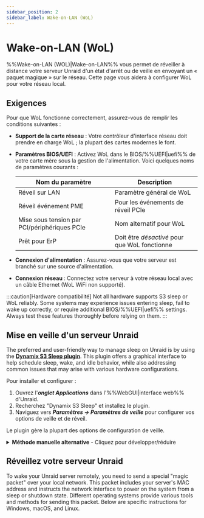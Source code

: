 ```yaml
---
sidebar_position: 2
sidebar_label: Wake-on-LAN (WoL)
---
```



# Wake-on-LAN (WoL)

%%Wake-on-LAN (WOL)|Wake-on-LAN%% vous permet de réveiller à distance votre serveur Unraid d'un état d'arrêt ou de veille en envoyant un « paquet magique » sur le réseau. Cette page vous aidera à configurer WoL pour votre réseau local.

## Exigences

Pour que WoL fonctionne correctement, assurez-vous de remplir les conditions suivantes :

- **Support de la carte réseau** : Votre contrôleur d'interface réseau doit prendre en charge WoL ; la plupart des cartes modernes le font.

- **Paramètres BIOS/UEFI** : Activez WoL dans le BIOS/%%UEFI|uefi%% de votre carte mère sous la gestion de l'alimentation. Voici quelques noms de paramètres courants :

  | Nom du paramètre                             | Description                                   |
  | -------------------------------------------- | --------------------------------------------- |
  | Réveil sur LAN                               | Paramètre général de WoL                      |
  | Réveil événement PME                         | Pour les événements de réveil PCIe            |
  | Mise sous tension par PCI/périphériques PCIe | Nom alternatif pour WoL                       |
  | Prêt pour ErP                                | Doit être *désactivé* pour que WoL fonctionne |

- **Connexion d'alimentation** : Assurez-vous que votre serveur est branché sur une source d'alimentation.

- **Connexion réseau** : Connectez votre serveur à votre réseau local avec un câble Ethernet (WoL WiFi non supporté).

:::caution[Hardware compatibilité]
Not all hardware supports S3 sleep or WoL reliably. Some systems may experience issues entering sleep, fail to wake up correctly, or require additional BIOS/%%UEFI|uefi%% settings. Always test these features thoroughly before relying on them.
:::

## Mise en veille d'un serveur Unraid

The preferred and user-friendly way to manage sleep on Unraid is by using the [**Dynamix S3 Sleep plugin**](https://unraid.net/community/apps/c/plugins/p3?srsltid=AfmBOorpfP2Psw_bCorklf-QVCUHvADYGsdbsAH-4CldU4V2hWgoO-09#r:~:text=%3E%3E-,Dynamix%20S3%20Sleep,-Dynamix%20Repository). This plugin offers a graphical interface to help schedule sleep, wake, and idle behavior, while also addressing common issues that may arise with various hardware configurations.

Pour installer et configurer :

1. Ouvrez l'***onglet Applications*** dans l'%%WebGUI|interface web%% d'Unraid.
2. Recherchez "Dynamix S3 Sleep" et installez le plugin.
3. Naviguez vers ***Paramètres → Paramètres de veille*** pour configurer vos options de veille et de réveil.

Le plugin gère la plupart des options de configuration de veille.

<details>
  <summary><strong>Méthode manuelle alternative</strong> - Cliquez pour développer/réduire</summary>

  Si vous souhaitez plus de contrôle ou avez besoin de personnalisation avancée, vous pouvez configurer les paramètres de veille et WoL via la ligne de commande. Cette méthode est recommandée pour les utilisateurs avancés.

  Pour configurer le mode veille manuellement :

  1. Connectez-vous à votre serveur en utilisant le terminal %%WebGUI|web-gui%% ou [%%SSH|ssh%%](../../system-administration/advanced-tools/command-line-interface.mdx#accessing-the-terminal).

  2. Identifiez votre interface réseau principale (généralement `eth0`) en exécutant la commande suivante :

     ```
     ifconfig
     ```

     Notez l'adresse MAC (étiquetée comme `ether`).

  3. Activez WoL sur l'interface avec cette commande :

     ```
     ethtool -s eth0 wol g
     ```

  4. Mettez le serveur en veille en entrant cette commande :

     ```
     echo -n mem > /sys/power/state
     ```

  :::attention[Persistance]
  Les paramètres WoL configurés manuellement ne sont **pas persistants** lors des redémarrages par défaut. Pour les rendre permanents :

  1. Créez un fichier `go` sur votre clé USB à l'emplacement `/boot/config/go`.

  2. Ajoutez cette ligne :

  ```
  /sbin/ethtool -s eth0 wol g
  ```
  :::
</details>

## Réveillez votre serveur Unraid

To wake your Unraid server remotely, you need to send a special "magic packet" over your local network. This packet includes your server's MAC address and instructs the network interface to power on the system from a sleep or shutdown state. Different operating systems provide various tools and methods for sending this packet. Below are specific instructions for Windows, macOS, and Linux.

<Tabs>
  <TabItem value="Windows" label="Windows">
    <WakeOnLanWindows />
  </TabItem>

  <TabItem value="macOS" label="macOS">
    <WakeOnLanMacos />
  </TabItem>

  <TabItem value="Linux" label="Linux">
    <WakeOnLanLinux />
  </TabItem>
</Tabs>
